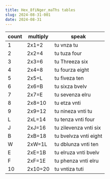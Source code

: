 ```yaml
---
title: Hex_8fiNger_maThs tables
slug: 2024-08-31-001
date: 2024-08-31
---
```

|count  | multiply | speak |
|--|--|--|
| 1 | 2x1=2 | tu vnza tu |
| 2 | 2x2=4 | tu tuza four |
| 3 | 2x3=6 | tu Threeza six |
| 4 | 2x4=8 | tu fourza eight |
| 5 | 2x5=L | tu fiveza ten |
| 6 | 2x6=B | tu sixza bvelv |
| 7 | 2x7=E | tu sevenza elru |
| 8 | 2x8=10 | tu etza vnti |
| 9 | 2x9=12 | tu nineza vnti tu |
| L | 2xL=14 | tu tenza vnti four |
| J | 2xJ=16 | tu zilevenza vnti six |
| B | 2xB=18 | tu bvelvza vnti eight |
| W | 2xW=1L | tu dblunza vnti ten |
| E | 2xE=1B | tu elruza vnti bvelv |
| F | 2xF=1E | tu phenza vnti elru |
| 10 | 2x10=20 | tu vntiza tuti |
